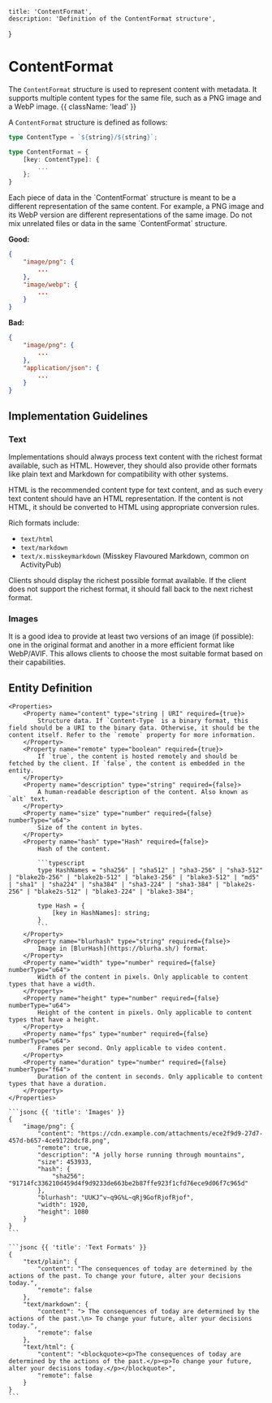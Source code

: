     title: 'ContentFormat',
    description: 'Definition of the ContentFormat structure',
}

# ContentFormat

The `ContentFormat` structure is used to represent content with metadata. It supports multiple content types for the same file, such as a PNG image and a WebP image. {{ className: 'lead' }}

A `ContentFormat` structure is defined as follows:

```typescript
type ContentType = `${string}/${string}`;

type ContentFormat = {
    [key: ContentType]: {
        ...
    };
}
```

<Note>
Each piece of data in the `ContentFormat` structure is meant to be a different representation of the same content. For example, a PNG image and its WebP version are different representations of the same image. Do not mix unrelated files or data in the same `ContentFormat` structure.

**Good:**
```json
{
    "image/png": {
        ...
    },
    "image/webp": {
        ...
    }
}
```

**Bad:**
```json
{
    "image/png": {
        ...
    },
    "application/json": {
        ...
    }
}
```
</Note>

## Implementation Guidelines

### Text

Implementations should always process text content with the richest format available, such as HTML. However, they should also provide other formats like plain text and Markdown for compatibility with other systems.

HTML is the recommended content type for text content, and as such every text content should have an HTML representation. If the content is not HTML, it should be converted to HTML using appropriate conversion rules.

Rich formats include:
- `text/html`
- `text/markdown`
- `text/x.misskeymarkdown` (Misskey Flavoured Markdown, common on ActivityPub)

Clients should display the richest possible format available. If the client does not support the richest format, it should fall back to the next richest format.

### Images

It is a good idea to provide at least two versions of an image (if possible): one in the original format and another in a more efficient format like WebP/AVIF. This allows clients to choose the most suitable format based on their capabilities.

## Entity Definition

<Row>
  <Col>

    <Properties>
        <Property name="content" type="string | URI" required={true}>
            Structure data. If `Content-Type` is a binary format, this field should be a URI to the binary data. Otherwise, it should be the content itself. Refer to the `remote` property for more information.
        </Property>
        <Property name="remote" type="boolean" required={true}>
            If `true`, the content is hosted remotely and should be fetched by the client. If `false`, the content is embedded in the entity.
        </Property>
        <Property name="description" type="string" required={false}>
            A human-readable description of the content. Also known as `alt` text.
        </Property>
        <Property name="size" type="number" required={false} numberType="u64">
            Size of the content in bytes.
        </Property>
        <Property name="hash" type="Hash" required={false}>
            Hash of the content.

            ```typescript
            type HashNames = "sha256" | "sha512" | "sha3-256" | "sha3-512" | "blake2b-256" | "blake2b-512" | "blake3-256" | "blake3-512" | "md5" | "sha1" | "sha224" | "sha384" | "sha3-224" | "sha3-384" | "blake2s-256" | "blake2s-512" | "blake3-224" | "blake3-384";

            type Hash = {
                [key in HashNames]: string;
            }
            ```
        </Property>
        <Property name="blurhash" type="string" required={false}>
            Image in [BlurHash](https://blurha.sh/) format.
        </Property>
        <Property name="width" type="number" required={false} numberType="u64">
            Width of the content in pixels. Only applicable to content types that have a width.
        </Property>
        <Property name="height" type="number" required={false} numberType="u64">
            Height of the content in pixels. Only applicable to content types that have a height.
        </Property>
        <Property name="fps" type="number" required={false} numberType="u64">
            Frames per second. Only applicable to video content.
        </Property>
        <Property name="duration" type="number" required={false} numberType="f64">
            Duration of the content in seconds. Only applicable to content types that have a duration.
        </Property>
    </Properties>

  </Col>
  <Col sticky>

    ```jsonc {{ 'title': 'Images' }}
    {
        "image/png": {
            "content": "https://cdn.example.com/attachments/ece2f9d9-27d7-457d-b657-4ce9172bdcf8.png",
            "remote": true,
            "description": "A jolly horse running through mountains",
            "size": 453933,
            "hash": {
                "sha256": "91714fc336210d459d4f9d9233de663be2b87ffe923f1cfd76ece9d06f7c965d"
            },
            "blurhash": "UUKJ^v~q9G%L~qRj9GofRjofRjof",
            "width": 1920,
            "height": 1080
        }
    }
    ```

    ```jsonc {{ 'title': 'Text Formats' }}
    {
        "text/plain": {
            "content": "The consequences of today are determined by the actions of the past. To change your future, alter your decisions today.",
            "remote": false
        },
        "text/markdown": {
            "content": "> The consequences of today are determined by the actions of the past.\n> To change your future, alter your decisions today.",
            "remote": false
        },
        "text/html": {
            "content": "<blockquote><p>The consequences of today are determined by the actions of the past.</p><p>To change your future, alter your decisions today.</p></blockquote>",
            "remote": false
        }
    }
    ```

  </Col>
</Row>

